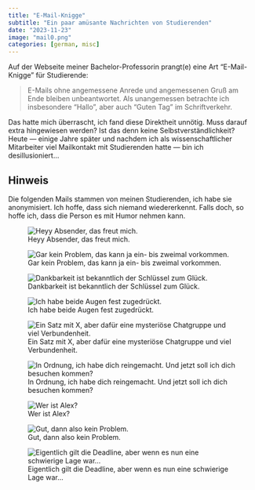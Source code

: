 ```yaml
---
title: "E-Mail-Knigge"
subtitle: "Ein paar amüsante Nachrichten von Studierenden"
date: "2023-11-23"
image: "mail0.png"
categories: [german, misc]
---
```


Auf der Webseite meiner Bachelor-Professorin prangt(e) eine Art "E-Mail-Knigge" für Studierende:

> E-Mails ohne angemessene Anrede und angemessenen Gruß am Ende bleiben unbeantwortet. Als unangemessen betrachte ich insbesondere "Hallo", aber auch "Guten Tag" im Schriftverkehr.

Das hatte mich überrascht, ich fand diese Direktheit unnötig. Muss darauf extra hingewiesen werden? Ist das denn keine Selbstverständlichkeit? Heute --- einige Jahre später und nachdem ich als wissenschaftlicher Mitarbeiter viel Mailkontakt mit Studierenden hatte --- bin ich desillusioniert...

::: {.callout-note appearance="simple"}

## Hinweis

Die folgenden Mails stammen von meinen Studierenden, ich habe sie anonymisiert. Ich hoffe, dass sich niemand wiedererkennt. Falls doch, so hoffe ich, dass die Person es mit Humor nehmen kann.

:::

![Heyy Absender, das freut mich.](mail1.png)

![Gar kein Problem, das kann ja ein- bis zweimal vorkommen.](mail2.png)

![Dankbarkeit ist bekanntlich der Schlüssel zum Glück.](mail3.png)

![Ich habe beide Augen fest zugedrückt.](mail4.png)

![Ein Satz mit X, aber dafür eine mysteriöse Chatgruppe und viel Verbundenheit.](mail5.png)

![In Ordnung, ich habe dich reingemacht. Und jetzt soll ich dich besuchen kommen?](mail6.png)

![Wer ist Alex?](mail7.png)

![Gut, dann also kein Problem.](mail8.png)

![Eigentlich gilt die Deadline, aber wenn es nun eine schwierige Lage war...](mail9.png)
